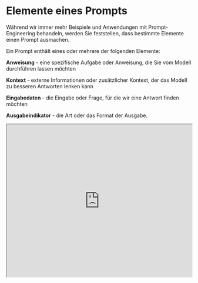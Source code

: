 
# Elemente eines Prompts

Während wir immer mehr Beispiele und Anwendungen mit Prompt-Engineering behandeln, werden Sie feststellen, dass bestimmte Elemente einen Prompt ausmachen.

Ein Prompt enthält eines oder mehrere der folgenden Elemente:

**Anweisung** - eine spezifische Aufgabe oder Anweisung, die Sie vom Modell durchführen lassen möchten

**Kontext** - externe Informationen oder zusätzlicher Kontext, der das Modell zu besseren Antworten lenken kann

**Eingabedaten** - die Eingabe oder Frage, für die wir eine Antwort finden möchten

**Ausgabeindikator** - die Art oder das Format der Ausgabe.

<Bleed>
  <iframe width="100%"
    height="415px"
    src="https://www.youtube.com/embed/kgBZhJnh-vk?si=-a-KvhmXFJMtAuCB" allow="accelerometer; autoplay; clipboard-write; encrypted-media; gyroscope; picture-in-picture"
    allowFullScreen
    />
</Bleed>

Um die Elemente eines Prompts besser zu demonstrieren, hier ein einfaches Beispiel, das darauf abzielt, eine Textklassifizierungsaufgabe durchzuführen:

*Prompt*
```
Klassifizieren Sie den Text in neutral, negativ oder positiv
Text: Ich denke, das Essen war okay.
Stimmung:
```

Im obigen Beispielprompt entspricht die Anweisung der Klassifizierungsaufgabe, "Klassifizieren Sie den Text in neutral, negativ oder positiv". Die Eingabedaten entsprechen dem Teil "Ich denke, das Essen war okay." und der verwendete Ausgabeindikator ist "Stimmung:". Beachten Sie, dass dieses grundlegende Beispiel keinen Kontext verwendet, aber dieser kann auch als Teil des Prompts bereitgestellt werden. Beispielsweise kann der Kontext für dieses Textklassifizierungsprompt zusätzliche Beispiele sein, die als Teil des Prompts bereitgestellt werden, um dem Modell zu helfen, die Aufgabe besser zu verstehen und die Art der Ausgaben zu steuern, die Sie erwarten.

Sie benötigen nicht alle vier Elemente für einen Prompt und das Format hängt von der jeweiligen Aufgabe ab. Wir werden in kommenden Anleitungen auf konkretere Beispiele eingehen.
